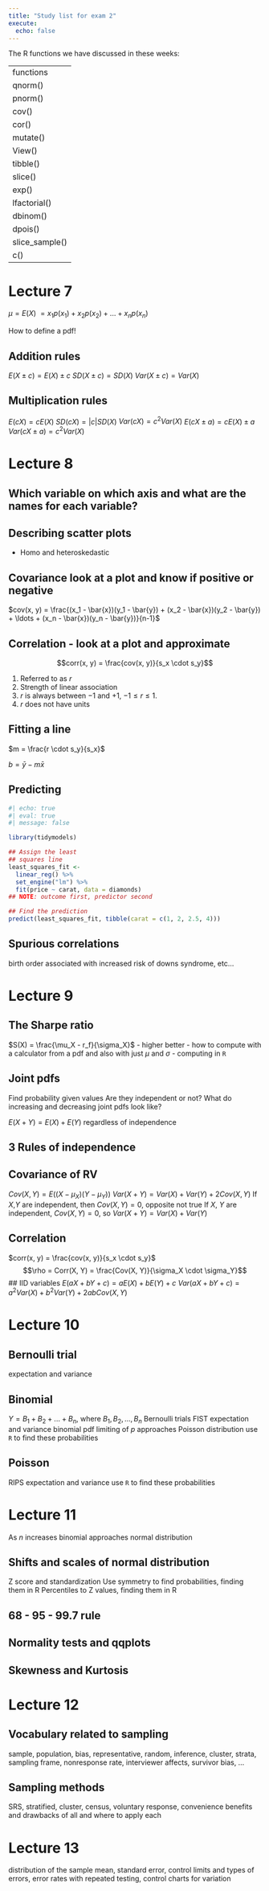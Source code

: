 ```yaml
---
title: "Study list for exam 2"
execute: 
  echo: false
---
```


The R functions we have discussed in these weeks:

|                |
|----------------|
| functions      |
| qnorm()        |
| pnorm()        |
| cov()          |
| cor()          |
| mutate()       |
| View()         |
| tibble()       |
| slice()        |
| exp()          |
| lfactorial()   |
| dbinom()       |
| dpois()        |
| slice_sample() |
| c()            |

# Lecture 7

$\mu = E(X)$ $= x_1p(x_1) + x_2p(x_2) + ... + x_np(x_n)$

How to define a pdf!

## Addition rules

$E(X \pm c) = E(X) \pm c$ $SD(X \pm c) = SD(X)$ $Var(X \pm c) = Var(X)$

## Multiplication rules

$E(cX) = cE(X)$ $SD(cX) = |c|SD(X)$ $Var(cX) = c^2Var(X)$ $E(cX \pm a)=cE(X) \pm a$ $Var(cX \pm a)=c^2Var(X)$

# Lecture 8

## Which variable on which axis and what are the names for each variable?

## Describing scatter plots

-   Homo and heteroskedastic

## Covariance look at a plot and know if positive or negative

$cov(x, y) = \frac{(x_1 - \bar{x})(y_1 - \bar{y}) + (x_2 - \bar{x})(y_2 - \bar{y}) + \ldots + (x_n - \bar{x})(y_n - \bar{y})}{n-1}$

## Correlation - look at a plot and approximate

$$corr(x, y) = \frac{cov(x, y)}{s_x \cdot s_y}$$

1.  Referred to as $r$
2.  Strength of linear association
3.  $r$ is always between $-1$ and $+1$, $-1 \leq r \leq 1$.
4.  $r$ does not have units

## Fitting a line

$m = \frac{r \cdot s_y}{s_x}$

$b = \bar{y} - m \bar{x}$

## Predicting

```r
#| echo: true
#| eval: true
#| message: false

library(tidymodels)

## Assign the least
## squares line
least_squares_fit <- 
  linear_reg() %>% 
  set_engine("lm") %>% 
  fit(price ~ carat, data = diamonds) 
## NOTE: outcome first, predictor second

## Find the prediction
predict(least_squares_fit, tibble(carat = c(1, 2, 2.5, 4)))
```

## Spurious correlations

birth order associated with increased risk of downs syndrome, etc...

# Lecture 9

## The Sharpe ratio

$S(X) = \frac{\mu_X - r_f}{\sigma_X}$ - higher better - how to compute with a calculator from a pdf and also with just $\mu$ and $\sigma$ - computing in `R`

## Joint pdfs

Find probability given values Are they independent or not? What do increasing and decreasing joint pdfs look like?

$E(X+Y) = E(X) + E(Y)$ regardless of independence

## 3 Rules of independence

## Covariance of RV

$Cov(X, Y) = E((X - \mu_X)(Y - \mu_Y))$ $Var(X + Y) = Var(X) + Var(Y) + 2Cov(X, Y)$ If $X$,$Y$ are independent, then $Cov(X, Y) = 0$, opposite not true If $X$, $Y$ are independent, $Cov(X, Y) = 0$, so $Var(X+ Y) = Var(X) + Var(Y)$

## Correlation

$corr(x, y) = \frac{cov(x, y)}{s_x \cdot s_y}$ $$\rho = Corr(X, Y) = \frac{Cov(X, Y)}{\sigma_X \cdot \sigma_Y}$$ \## IID variables $E(aX + bY + c) = aE(X) + bE(Y) + c$ $Var(aX + bY + c) = a^2Var(X) + b^2Var(Y) + 2abCov(X, Y)$

# Lecture 10

## Bernoulli trial

expectation and variance

## Binomial

$Y = B_1 + B_2 + ... + B_n$, where $B_1, B_2, ..., B_n$ Bernoulli trials FIST expectation and variance binomial pdf limiting of $p$ approaches Poisson distribution use `R` to find these probabilities

## Poisson

RIPS expectation and variance use `R` to find these probabilities

# Lecture 11

As $n$ increases binomial approaches normal distribution

## Shifts and scales of normal distribution

Z score and standardization Use symmetry to find probabilities, finding them in R Percentiles to Z values, finding them in R

## 68 - 95 - 99.7 rule

## Normality tests and qqplots

## Skewness and Kurtosis

# Lecture 12

## Vocabulary related to sampling

sample, population, bias, representative, random, inference, cluster, strata, sampling frame, nonresponse rate, interviewer affects, survivor bias, ...

## Sampling methods

SRS, stratified, cluster, census, voluntary response, convenience benefits and drawbacks of all and where to apply each

# Lecture 13

distribution of the sample mean, standard error, control limits and types of errors, error rates with repeated testing, control charts for variation
